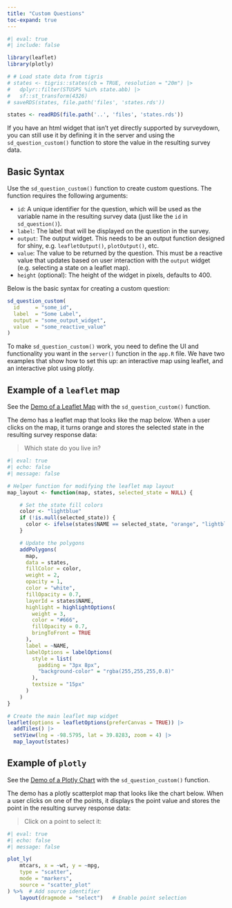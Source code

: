 ```yaml
---
title: "Custom Questions"
toc-expand: true
---
```


```r
#| eval: true
#| include: false

library(leaflet)
library(plotly)

# # Load state data from tigris 
# states <- tigris::states(cb = TRUE, resolution = "20m") |>
#   dplyr::filter(STUSPS %in% state.abb) |>
#   sf::st_transform(4326)
# saveRDS(states, file.path('files', 'states.rds'))

states <- readRDS(file.path('..', 'files', 'states.rds'))
```

If you have an html widget that isn't yet directly supported by surveydown, you can still use it by defining it in the server and using the `sd_question_custom()` function to store the value in the resulting survey data.

## Basic Syntax

Use the `sd_question_custom()` function to create custom questions. The function requires the following arguments:

- `id`: A unique identifier for the question, which will be used as the variable name in the resulting survey data (just like the `id` in `sd_question()`).
- `label`: The label that will be displayed on the question in the survey.
- `output`: The output widget. This needs to be an output function designed for shiny, e.g. `leafletOutput()`, `plotOutput()`, etc.
- `value`: The value to be returned by the question. This must be a reactive value that updates based on user interaction with the `output` widget (e.g. selecting a state on a leaflet map).
- `height` (optional): The height of the widget in pixels, defaults to 400.

Below is the basic syntax for creating a custom question:

```r
sd_question_custom(
  id     = "some_id",
  label  = "Some Label",
  output = "some_output_widget",
  value  = "some_reactive_value"
)
```

To make `sd_question_custom()` work, you need to define the UI and functionality you want in the `server()` function in the `app.R` file. We have two examples that show how to set this up: an interactive map using leaflet, and an interactive plot using plotly.

## Example of a `leaflet` map

See the [Demo of a Leaflet Map](../demos/custom-leaflet-map.qmd) with the `sd_question_custom()` function.

The demo has a leaflet map that looks like the map below. When a user clicks on the map, it turns orange and stores the selected state in the resulting survey response data:

> Which state do you live in?

```r
#| eval: true
#| echo: false
#| message: false

# Helper function for modifying the leaflet map layout
map_layout <- function(map, states, selected_state = NULL) {

    # Set the state fill colors
    color <- "lightblue"
    if (!is.null(selected_state)) {
      color <- ifelse(states$NAME == selected_state, "orange", "lightblue")
    }

    # Update the polygons
    addPolygons(
      map,
      data = states,
      fillColor = color,
      weight = 2,
      opacity = 1,
      color = "white",
      fillOpacity = 0.7,
      layerId = states$NAME,
      highlight = highlightOptions(
        weight = 3,
        color = "#666",
        fillOpacity = 0.7,
        bringToFront = TRUE
      ),
      label = ~NAME,
      labelOptions = labelOptions(
        style = list(
          padding = "3px 8px",
          "background-color" = "rgba(255,255,255,0.8)"
        ),
        textsize = "15px"
      )
    )
}

# Create the main leaflet map widget
leaflet(options = leafletOptions(preferCanvas = TRUE)) |>
  addTiles() |>
  setView(lng = -98.5795, lat = 39.8283, zoom = 4) |>
  map_layout(states)
```

## Example of `plotly`

See the [Demo of a Plotly Chart](../demos/custom-plotly-chart.qmd) with the `sd_question_custom()` function.

The demo has a plotly scatterplot map that looks like the chart below. When a user clicks on one of the points, it displays the point value and stores the point in the resulting survey response data:

> Click on a point to select it:

```r
#| eval: true
#| echo: false
#| message: false

plot_ly(
    mtcars, x = ~wt, y = ~mpg,
    type = "scatter",
    mode = "markers",
    source = "scatter_plot"
) %>%  # Add source identifier
    layout(dragmode = "select")   # Enable point selection
```

